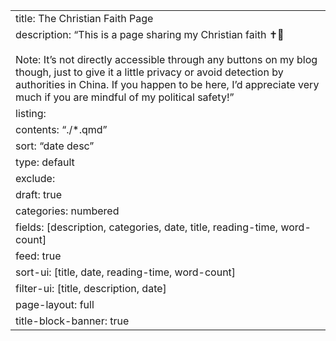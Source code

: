 ---
title: The Christian Faith Page
description: "This is a page sharing my Christian faith    ✝️🙏 <br> <br> Note: It’s not directly accessible through any buttons on my blog though, just to give it a little privacy or avoid detection by authorities in China. If you happen to be here, I'd appreciate very much if you are mindful of my political safety!"
listing:
  contents: "./*.qmd"
  sort: "date desc"
  type: default
  exclude:
    draft: true
  categories: numbered
  fields: [description, categories, date, title, reading-time, word-count]
  feed: true
  sort-ui: [title, date, reading-time, word-count]
  filter-ui: [title, description, date]
page-layout: full
title-block-banner: true
---